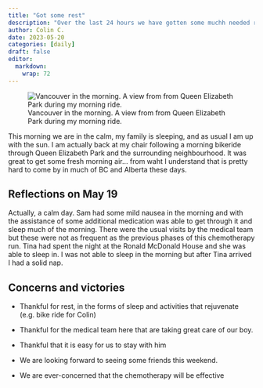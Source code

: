 ```yaml
---
title: "Got some rest"
description: "Over the last 24 hours we have gotten some muchh needed rest."
author: Colin C.
date: 2023-05-20
categories: [daily]
draft: false
editor: 
  markdown: 
    wrap: 72
---
```


![Vancouver in the morning. A view from from Queen Elizabeth Park during
my morning
ride.](https://samsstory.s3.ca-central-1.amazonaws.com/2023-05-20_van-from-qep.jpg)

This morning we are in the calm, my family is sleeping, and as usual I
am up with the sun. I am actually back at my chair following a morning
bikeride through Queen Elizabeth Park and the surrounding neighbourhood.
It was great to get some fresh morning air... from waht I understand
that is pretty hard to come by in much of BC and Alberta these days.

## Reflections on May 19

Actually, a calm day. Sam had some mild nausea in the morning and with
the assistance of some additional medication was able to get through it
and sleep much of the morning. There were the usual visits by the
medical team but these were not as frequent as the previous phases of
this chemotherapy run. Tina had spent the night at the Ronald McDonald
House and she was able to sleep in. I was not able to sleep in the
morning but after Tina arrived I had a solid nap.

## Concerns and victories

-   Thankful for rest, in the forms of sleep and activities that
    rejuvenate (e.g. bike ride for Colin)

-   Thankful for the medical team here that are taking great care of our
    boy.

-   Thankful that it is easy for us to stay with him

-   We are looking forward to seeing some friends this weekend.

-   We are ever-concerned that the chemotherapy will be effective
